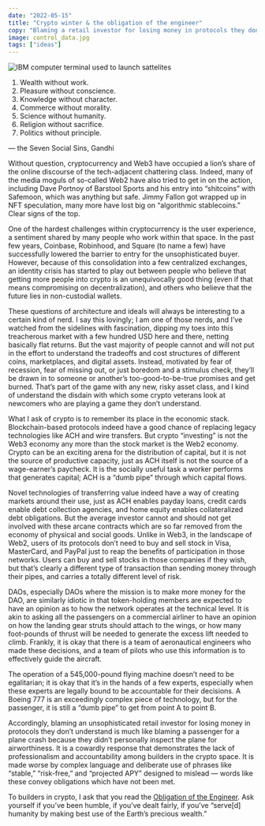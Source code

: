```yaml
---
date: "2022-05-15"
title: "Crypto winter & the obligation of the engineer"
copy: "Blaming a retail investor for losing money in protocols they don’t understand is much like blaming a passenger for a plane crash"
image: control_data.jpg
tags: ["ideas"]
---
```


![IBM computer terminal used to launch sattelites](control_data.jpg)

1. Wealth without work.
2. Pleasure without conscience.
3. Knowledge without character.
4. Commerce without morality.
5. Science without humanity.
6. Religion without sacrifice.
7. Politics without principle.

— the Seven Social Sins, Gandhi


Without question, cryptocurrency and Web3 have occupied a lion’s share of the online discourse of the tech-adjacent chattering class. Indeed, many of the media moguls of so-called Web2 have also tried to get in on the action, including Dave Portnoy of Barstool Sports and his entry into “shitcoins” with Safemoon, which was anything but safe. Jimmy Fallon got wrapped up in NFT speculation, many more have lost big on “algorithmic stablecoins.” Clear signs of the top.


One of the hardest challenges within cryptocurrency is the user experience, a sentiment shared by many people who work within that space. In the past few years, Coinbase, Robinhood, and Square (to name a few) have successfully lowered the barrier to entry for the unsophisticated buyer. However, because of this consolidation into a few centralized exchanges, an identity crisis has started to play out between people who believe that getting more people into crypto is an unequivocally good thing (even if that means compromising on decentralization), and others who believe that the future lies in non-custodial wallets.


These questions of architecture and ideals will always be interesting to a certain kind of nerd. I say this lovingly; I am one of those nerds, and I’ve watched from the sidelines with fascination, dipping my toes into this treacherous market with a few hundred USD here and there, netting basically flat returns. But the vast majority of people cannot and will not put in the effort to understand the tradeoffs and cost structures of different coins, marketplaces, and digital assets. Instead, motivated by fear of recession, fear of missing out, or just boredom and a stimulus check, they’ll be drawn in to someone or another’s too-good-to-be-true promises and get burned. That’s part of the game with any new, risky asset class, and I kind of understand the disdain with which some crypto veterans look at newcomers who are playing a game they don’t understand.


What I ask of crypto is to remember its place in the economic stack. Blockchain-based protocols indeed have a good chance of replacing legacy technologies like ACH and wire transfers. But crypto “investing” is not the Web3 economy any more than the stock market is the Web2 economy. Crypto can be an exciting arena for the distribution of capital, but it is not the source of productive capacity, just as ACH itself is not the source of a wage-earner’s paycheck. It is the socially useful task a worker performs that generates capital; ACH is a “dumb pipe” through which capital flows.


Novel technologies of transferring value indeed have a way of creating markets around their use, just as ACH enables payday loans, credit cards enable debt collection agencies, and home equity enables collateralized debt obligations. But the average investor cannot and should not get involved with these arcane contracts which are so far removed from the economy of physical and social goods. Unlike in Web3, in the landscape of Web2, users of its protocols don’t need to buy and sell stock in Visa, MasterCard, and PayPal just to reap the benefits of participation in those networks. Users can buy and sell stocks in those companies if they wish, but that’s clearly a different type of transaction than sending money through their pipes, and carries a totally different level of risk.


DAOs, especially DAOs where the mission is to make more money for the DAO, are similarly idiotic in that token-holding members are expected to have an opinion as to how the network operates at the technical level. It is akin to asking all the passengers on a commercial airliner to have an opinion on how the landing gear struts should attach to the wings, or how many foot-pounds of thrust will be needed to generate the excess lift needed to climb. Frankly, it is okay that there is a team of aeronautical engineers who made these decisions, and a team of pilots who use this information is to effectively guide the aircraft.


The operation of a 545,000-pound flying machine doesn’t need to be egalitarian; it is okay that it’s in the hands of a few experts, especially when these experts are legally bound to be accountable for their decisions. A Boeing 777 is an exceedingly complex piece of technology, but for the passenger, it is still a “dumb pipe” to get from point A to point B.


Accordingly, blaming an unsophisticated retail investor for losing money in protocols they don’t understand is much like blaming a passenger for a plane crash because they didn’t personally inspect the plane for airworthiness. It is a cowardly response that demonstrates the lack of professionalism and accountability among builders in the crypto space. It is made worse by complex language and deliberate use of phrases like “stable,” “risk-free,” and “projected APY” designed to mislead — words like these convey obligations which have not been met.


To builders in crypto, I ask that you read the [Obligation of the Engineer](https://en.wikipedia.org/wiki/Engineer%27s_Ring#The_Obligation_of_The_Engineer). Ask yourself if you’ve been humble, if you’ve dealt fairly, if you’ve “serve[d] humanity by making best use of the Earth’s precious wealth.”